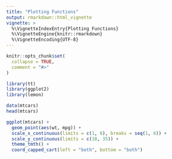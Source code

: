 ```yaml
---
title: "Plotting Functions"
output: rmarkdown::html_vignette
vignette: >
  %\VignetteIndexEntry{Plotting Functions}
  %\VignetteEngine{knitr::rmarkdown}
  %\VignetteEncoding{UTF-8}
---
```


```r
knitr::opts_chunk$set(
  collapse = TRUE,
  comment = "#>"
)
```

```r
library(tt)
library(ggplot2)
library(lemon)
```

```r
data(mtcars)
head(mtcars)
```

```r
ggplot(mtcars) +
  geom_point(aes(wt, mpg)) +
  scale_x_continuous(limits = c(1, 6), breaks = seq(1, 6)) + 
  scale_y_continuous(limits = c(10, 35)) +
  theme_tmth() +
  coord_capped_cart(left = "both", bottom = "both")
```
